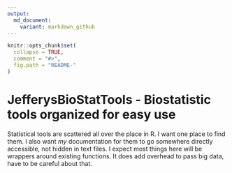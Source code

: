 ```yaml
---
output:
  md_document:
    variant: markdown_github
---
```


<!-- README.md is generated from README.Rmd. Please edit that file -->

```r
knitr::opts_chunk$set(
  collapse = TRUE,
  comment = "#>",
  fig.path = "README-"
)
```

# JefferysBioStatTools - Biostatistic tools organized for easy use

Statistical tools are scattered all over the place in R. I want one place to find them. I also want *my* documentation for them to go somewhere directly accessible, not hidden in text files. I expect most things here will be wrappers around existing functions. It does add overhead to pass big data, have to be careful about that.
